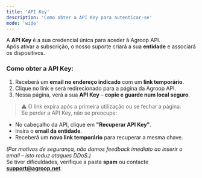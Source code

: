 ```yaml
---
title: 'API Key'
description: 'Como obter a API Key para autenticar-se'
mode: 'wide'
---
```


A **API Key** é a sua credencial única para aceder à Agroop API.  
Após ativar a subscrição, o nosso suporte criará a sua **entidade** e associará os dispositivos.

### Como obter a API Key:

1. Receberá um **email no endereço indicado** com um **link temporário**.
2. Clique no link e será redirecionado para a página da Agroop API.
3. Nessa página, verá a sua **API Key** – **copie e guarde num local seguro**.

> ⚠ O link expira após a primeira utilização ou se fechar a página.  
> Se perder a API Key, não se preocupe:

- No cabeçalho da API, clique em **"Recuperar API Key"**.
- Insira o **email da entidade**.
- Receberá um **novo link temporário** para recuperar a mesma chave.

_(Por motivos de segurança, não damos feedback imediato ao inserir o email – isto reduz ataques DDoS.)_  
Se tiver dificuldades, verifique a pasta **spam** ou contacte **support@agroop.net**.

